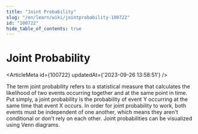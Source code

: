 ```yaml
---
title: "Joint Probability"
slug: "/en/learn/wiki/jointprobability-100722"
id: "100722"
hide_table_of_contents: true
---
```



# Joint Probability

<ArticleMeta id={100722} updatedAt={'2023-09-26 13:58:51'} />
<div className='border-solid border-b border-t-0 my-4 border-[var(--ifm-color-gray-300)]' />

The term joint probability refers to a statistical measure that calculates the likelihood of two events occurring together and at the same point in time. Put simply, a joint probability is the probability of event Y occurring at the same time that event X occurs. In order for joint probability to work, both events must be independent of one another, which means they aren't conditional or don't rely on each other. Joint probabilities can be visualized using Venn diagrams.
